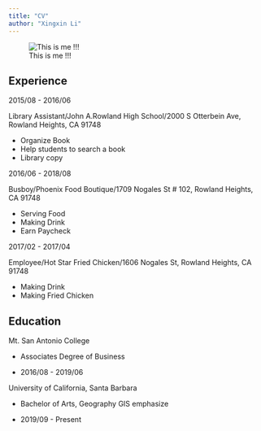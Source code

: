 ```yaml
---
title: "CV"
author: "Xingxin Li"
---
```


![This is me !!!](img/IMG_0458.JPG)

## Experience

2015/08 - 2016/06

Library Assistant/John A.Rowland High School/2000 S Otterbein Ave, Rowland Heights, CA 91748

  - Organize Book
  - Help students to search a book
  - Library copy

2016/06 - 2018/08

Busboy/Phoenix Food Boutique/1709 Nogales St # 102, Rowland Heights, CA 91748

  - Serving Food
  - Making Drink
  - Earn Paycheck
  
2017/02 - 2017/04

Employee/Hot Star Fried Chicken/1606 Nogales St, Rowland Heights, CA 91748

  - Making Drink
  - Making Fried Chicken
  
## Education

  Mt. San Antonio College
  
  - Associates Degree of Business
  
  - 2016/08 - 2019/06
  
  University of California, Santa Barbara
  
  - Bachelor of Arts, Geography GIS emphasize
  
  - 2019/09 - Present
  

